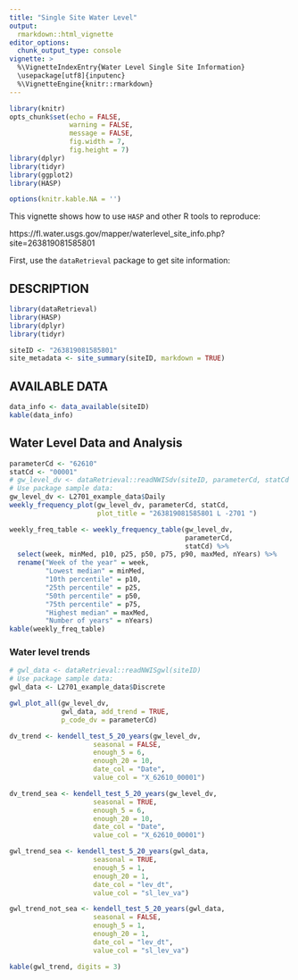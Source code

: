 ```yaml
---
title: "Single Site Water Level"
output: 
  rmarkdown::html_vignette
editor_options: 
  chunk_output_type: console
vignette: >
  %\VignetteIndexEntry{Water Level Single Site Information}
  \usepackage[utf8]{inputenc}
  %\VignetteEngine{knitr::rmarkdown}
---
```


```r
library(knitr)
opts_chunk$set(echo = FALSE,
               warning = FALSE,
               message = FALSE,
               fig.width = 7,
               fig.height = 7)
library(dplyr)
library(tidyr)
library(ggplot2)
library(HASP)

options(knitr.kable.NA = '')
```

This vignette shows how to use `HASP` and other R tools to reproduce:

https://fl.water.usgs.gov/mapper/waterlevel_site_info.php?site=263819081585801

First, use the `dataRetrieval` package to get site information:

## DESCRIPTION

```r
library(dataRetrieval)
library(HASP)
library(dplyr)
library(tidyr)

siteID <- "263819081585801"
site_metadata <- site_summary(siteID, markdown = TRUE)
```

## AVAILABLE DATA

```r
data_info <- data_available(siteID)
kable(data_info)
```

## Water Level Data and Analysis

```r

parameterCd <- "62610"
statCd <- "00001"
# gw_level_dv <- dataRetrieval::readNWISdv(siteID, parameterCd, statCd = statCd)
# Use package sample data:
gw_level_dv <- L2701_example_data$Daily
weekly_frequency_plot(gw_level_dv, parameterCd, statCd, 
                      plot_title = "263819081585801 L -2701 ")

weekly_freq_table <- weekly_frequency_table(gw_level_dv,
                                            parameterCd,
                                            statCd) %>%
  select(week, minMed, p10, p25, p50, p75, p90, maxMed, nYears) %>%
  rename("Week of the year" = week,
         "Lowest median" = minMed,
         "10th percentile" = p10,
         "25th percentile" = p25,
         "50th percentile" = p50,
         "75th percentile" = p75,
         "Highest median" = maxMed,
         "Number of years" = nYears)
kable(weekly_freq_table)

```

### Water level trends

```r
# gwl_data <- dataRetrieval::readNWISgwl(siteID)
# Use package sample data:
gwl_data <- L2701_example_data$Discrete

gwl_plot_all(gw_level_dv, 
             gwl_data, add_trend = TRUE,
             p_code_dv = parameterCd)
```

```r
dv_trend <- kendell_test_5_20_years(gw_level_dv, 
                     seasonal = FALSE,
                     enough_5 = 6,
                     enough_20 = 10,
                     date_col = "Date",
                     value_col = "X_62610_00001")

dv_trend_sea <- kendell_test_5_20_years(gw_level_dv, 
                     seasonal = TRUE,
                     enough_5 = 6,
                     enough_20 = 10,
                     date_col = "Date",
                     value_col = "X_62610_00001")

gwl_trend_sea <- kendell_test_5_20_years(gwl_data, 
                     seasonal = TRUE,
                     enough_5 = 1,
                     enough_20 = 1,
                     date_col = "lev_dt",
                     value_col = "sl_lev_va")

gwl_trend_not_sea <- kendell_test_5_20_years(gwl_data, 
                     seasonal = FALSE,
                     enough_5 = 1,
                     enough_20 = 1,
                     date_col = "lev_dt",
                     value_col = "sl_lev_va")

kable(gwl_trend, digits = 3)
```
